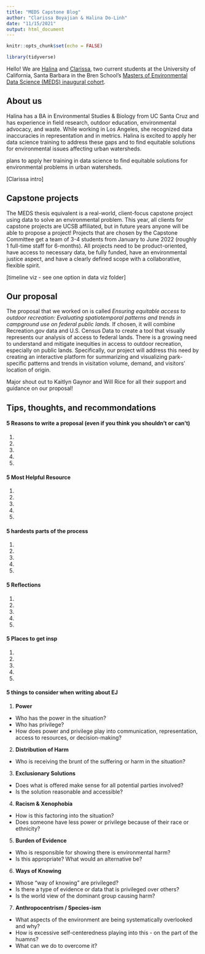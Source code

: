 ```yaml
---
title: "MEDS Capstone Blog"
author: "Clarissa Boyajian & Halina Do-Linh"
date: "11/15/2021"
output: html_document
---
```


```r
knitr::opts_chunk$set(echo = FALSE)

library(tidyverse)
```

Hello! We are [Halina](https://hdolinh.github.io/) and [Clarissa](https://cboyajian.github.io/), two current students at the University of California, Santa Barbara in the Bren School's [Masters of Environmental Data Science (MEDS) inaugural cohort](https://bren.ucsb.edu/masters-programs/master-environmental-data-science).

## About us

Halina has a BA in Environmental Studies & Biology from UC Santa Cruz and has experience in field research, outdoor education, environmental advocacy, and waste. While working in Los Angeles, she recognized data inaccuracies in representation and in metrics. Halina is excited to apply her data science training to address these gaps and to find equitable solutions for environmental issues affecting urban watersheds. 

plans to apply her training in data science to find equitable solutions for environmental problems in urban watersheds. 

[Clarissa intro]

## Capstone projects

The MEDS thesis equivalent is a real-world, client-focus capstone project using data to solve an environmental problem. This year, all clients for capstone projects are UCSB affiliated, but in future years anyone will be able to propose a project! Projects that are chosen by the Capstone Committee get a team of 3-4 students from January to June 2022 (roughly 1 full-time staff for 6-months). All projects need to be product-oriented, have access to necessary data, be fully funded, have an environmental justice aspect, and have a clearly defined scope with a collaborative, flexible spirit.

[timeline viz - see one option in data viz folder]

## Our proposal

The proposal that we worked on is called *Ensuring equitable access to outdoor recreation: Evaluating spatiotemporal patterns and trends in campground use on federal public lands.* If chosen, it will combine Recreation.gov data and U.S. Census Data to create a tool that visually represents our analysis of access to federal lands. There is a growing need to understand and mitigate inequities in access to outdoor recreation, especially on public lands. Specifically, our project will address this need by creating an interactive platform for summarizing and visualizing park-specific patterns and trends in visitation volume, demand, and visitors' location of origin.

Major shout out to Kaitlyn Gaynor and Will Rice for all their support and guidance on our proposal!

## Tips, thoughts, and recommondations

#### 5 Reasons to write a proposal (even if you think you shouldn't or can't)

1.  

2.  

3.  

4.  

5.  

#### 5 Most Helpful Resource

1.  

2.  

3.  

4.  

5.  

#### 5 hardests parts of the process

1.  

2.  

3.  

4.  

5.  

#### 5 Reflections

1.  

2.  

3.  

4.  

5.  

#### 5 Places to get insp

1.  

2.  

3.  

4.  

5.  

#### 5 things to consider when writing about EJ

1.  **Power**

-   Who has the power in the situation?
-   Who has privilege?
-   How does power and privilege play into communication, representation, access to resources, or decision-making?

2.  **Distribution of Harm**

-   Who is receiving the brunt of the suffering or harm in the situation?

3.  **Exclusionary Solutions**

-   Does what is offered make sense for all potential parties involved?
-   Is the solution reasonable and accessible?

4.  **Racism & Xenophobia**

-   How is this factoring into the situation?
-   Does someone have less power or privilege because of their race or ethnicity?

5.  **Burden of Evidence**

-   Who is responsible for showing there is environmental harm?
-   Is this appropriate? What would an alternative be?

6.  **Ways of Knowing**

-   Whose "way of knowing" are privileged?
-   Is there a type of evidence or data that is privileged over others?
-   Is the world view of the dominant group causing harm?

7.  **Anthropocentrism / Species-ism**

-   What aspects of the environment are being systematically overlooked and why?
-   How is excessive self-centeredness playing into this - on the part of the huamns?
-   What can we do to overcome it?
